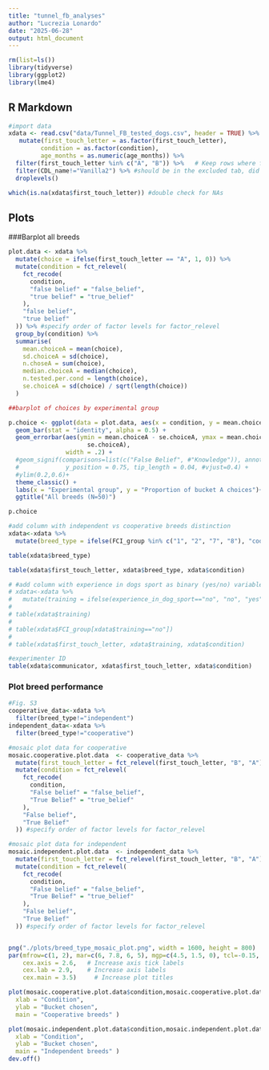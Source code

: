 ```yaml
---
title: "tunnel_fb_analyses"
author: "Lucrezia Lonardo"
date: "2025-06-28"
output: html_document
---
```


```r
rm(list=ls())
library(tidyverse)
library(ggplot2)
library(lme4)
```

## R Markdown

```r
#import data
xdata <- read.csv("data/Tunnel_FB_tested_dogs.csv", header = TRUE) %>% 
   mutate(first_touch_letter = as.factor(first_touch_letter),
         condition = as.factor(condition),
         age_months = as.numeric(age_months)) %>% 
  filter(first_touch_letter %in% c("A", "B")) %>%   # Keep rows where first_touch_letter is "A" or "B" in case of NAs
  filter(CDL_name!="Vanilla2") %>% #should be in the excluded tab, did not meet criteria in fam. phase 1
  droplevels()

which(is.na(xdata$first_touch_letter)) #double check for NAs
```

## Plots

###Barplot all breeds
```r
plot.data <- xdata %>%
  mutate(choice = ifelse(first_touch_letter == "A", 1, 0)) %>%
  mutate(condition = fct_relevel(
    fct_recode(
      condition,
      "false belief" = "false_belief",
      "true belief" = "true_belief"
    ),
    "false belief",
    "true belief"
  )) %>% #specify order of factor levels for factor_relevel
  group_by(condition) %>% 
  summarise(
    mean.choiceA = mean(choice),
    sd.choiceA = sd(choice),
    n.choseA = sum(choice),
    median.choiceA = median(choice),
    n.tested.per.cond = length(choice),
    se.choiceA = sd(choice) / sqrt(length(choice))
  )

##barplot of choices by experimental group

p.choice <- ggplot(data = plot.data, aes(x = condition, y = mean.choiceA)) +
  geom_bar(stat = "identity", alpha = 0.5) +
  geom_errorbar(aes(ymin = mean.choiceA - se.choiceA, ymax = mean.choiceA + #error bars represent standard error
                      se.choiceA),
                width = .2) +
  #geom_signif(comparisons=list(c("False Belief", #"Knowledge")), annotations="*",
  #             y_position = 0.75, tip_length = 0.04, #vjust=0.4) +
  #ylim(0.2,0.6)+
  theme_classic() +
  labs(x = "Experimental group", y = "Proportion of bucket A choices")+
  ggtitle("All breeds (N=50)")

p.choice
```

```r
#add column with independent vs cooperative breeds distinction 
xdata<-xdata %>% 
  mutate(breed_type = ifelse(FCI_group %in% c("1", "2", "7", "8"), "cooperative", "independent"))

table(xdata$breed_type)

table(xdata$first_touch_letter, xdata$breed_type, xdata$condition)

# #add column with experience in dogs sport as binary (yes/no) variable
# xdata<-xdata %>% 
#   mutate(training = ifelse(experience_in_dog_sport=="no", "no", "yes"))
# 
# table(xdata$training)
# 
# table(xdata$FCI_group[xdata$training=="no"])
# 
# table(xdata$first_touch_letter, xdata$training, xdata$condition)

#experimenter ID
table(xdata$communicator, xdata$first_touch_letter, xdata$condition)
```
### Plot breed performance
```r
#Fig. S3
cooperative_data<-xdata %>% 
  filter(breed_type!="independent")
independent_data<-xdata %>% 
  filter(breed_type!="cooperative")

#mosaic plot data for cooperative
mosaic.cooperative.plot.data  <- cooperative_data %>%
  mutate(first_touch_letter = fct_relevel(first_touch_letter, "B", "A")) %>%
  mutate(condition = fct_relevel(
    fct_recode(
      condition,
      "False belief" = "false_belief",
      "True Belief" = "true_belief"
    ),
    "False belief",
    "True Belief"
  )) #specify order of factor levels for factor_relevel

#mosaic plot data for independent
mosaic.independent.plot.data  <- independent_data %>%
  mutate(first_touch_letter = fct_relevel(first_touch_letter, "B", "A")) %>%
  mutate(condition = fct_relevel(
    fct_recode(
      condition,
      "False belief" = "false_belief",
      "True Belief" = "true_belief"
    ),
    "False belief",
    "True Belief"
  )) #specify order of factor levels for factor_relevel


png("./plots/breed_type_mosaic_plot.png", width = 1600, height = 800) 
par(mfrow=c(1, 2), mar=c(6, 7.8, 6, 5), mgp=c(4.5, 1.5, 0), tcl=-0.15, las=1,
    cex.axis = 2.6,   # Increase axis tick labels
    cex.lab = 2.9,    # Increase axis labels
    cex.main = 3.5)     # Increase plot titles

plot(mosaic.cooperative.plot.data$condition,mosaic.cooperative.plot.data$first_touch_letter,
  xlab = "Condition",
  ylab = "Bucket chosen",
  main = "Cooperative breeds" )

plot(mosaic.independent.plot.data$condition,mosaic.independent.plot.data$first_touch_letter,
  xlab = "Condition",
  ylab = "Bucket chosen",
  main = "Independent breeds" )
dev.off()


```

